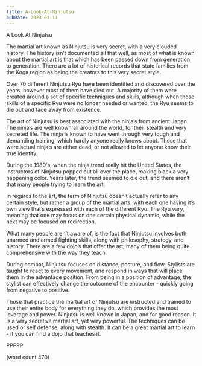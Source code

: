 ```yaml
---
title: A-Look-At-Ninjutsu
pubDate: 2023-01-11
---
```


A Look At Ninjutsu

The martial art known as Ninjutsu is very secret, with a very clouded history.  The history isn’t documented all that well, as most of what is known about the martial art is that which has been passed down from generation to generation.  There are a lot of historical records that state families from the Koga region as being the creators to this very secret style.

Over 70 different Ninjutsu Ryu have been identified and discovered over the years, however most of them have died out.  A majority of them were created around a set of specific techniques and skills, although when those skills of a specific Ryu were no longer needed or wanted, the Ryu seems to die out and fade away from existence.

The art of Ninjutsu is best associated with the ninja’s from ancient Japan.  The ninja’s are well known all around the world, for their stealth and very secreted life.  The ninja is known to have went through very tough and demanding training, which hardly anyone really knows about.  Those that were actual ninja’s are either dead, or not allowed to let anyone know their true identity.

During the 1980's, when the ninja trend really hit the United States, the instructors of Ninjutsu popped out all over the place, making black a very happening color.  Years later, the trend seemed to die out, and there aren’t that many people trying to learn the art.  

In regards to the art, the term of Ninjutsu doesn’t actually refer to any certain style, but rather a group of the martial arts, with each one having it’s own view that’s expressed with each of the different Ryu.  The Ryu vary, meaning that one may focus on one certain physical dynamic, while the next may be focused on redirection.

What many people aren’t aware of, is the fact that Ninjutsu involves both unarmed and armed fighting skills, along with philosophy, strategy, and history.  There are a few dojo’s that offer the art, many of them being quite comprehensive with the way they teach.

During combat, Ninjutsu focuses on distance, posture, and flow.  Stylists are taught to react to every movement, and respond in ways that will place them in the advantage position.  From being in a position of advantage, the stylist can effectively change the outcome of the encounter - quickly going from negative to positive.

Those that practice the martial art of Ninjutsu are instructed and trained to use their entire body for everything they do, which provides the most leverage and power.  Ninjutsu is well known in Japan, and for good reason.  It is a very secretive martial art, yet very powerful.  The techniques can be used or self defense, along with stealth.  It can be a great martial art to learn - if you can find a dojo that teaches it.

PPPPP

(word count 470)
